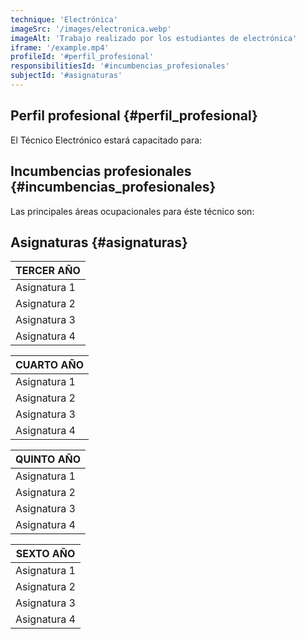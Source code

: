 ```yaml
---
technique: 'Electrónica'
imageSrc: '/images/electronica.webp'
imageAlt: 'Trabajo realizado por los estudiantes de electrónica'
iframe: '/example.mp4'
profileId: '#perfil_profesional'
responsibilitiesId: '#incumbencias_profesionales'
subjectId: '#asignaturas'
---
```


## Perfil profesional {#perfil_profesional}

El Técnico Electrónico estará capacitado para:

## Incumbencias profesionales {#incumbencias_profesionales}

Las principales áreas ocupacionales para éste técnico son:

## Asignaturas {#asignaturas}

| TERCER AÑO   |
| ------------ |
| Asignatura 1 |
| Asignatura 2 |
| Asignatura 3 |
| Asignatura 4 |

| CUARTO AÑO   |
| ------------ |
| Asignatura 1 |
| Asignatura 2 |
| Asignatura 3 |
| Asignatura 4 |

| QUINTO AÑO   |
| ------------ |
| Asignatura 1 |
| Asignatura 2 |
| Asignatura 3 |
| Asignatura 4 |

| SEXTO AÑO    |
| ------------ |
| Asignatura 1 |
| Asignatura 2 |
| Asignatura 3 |
| Asignatura 4 |
